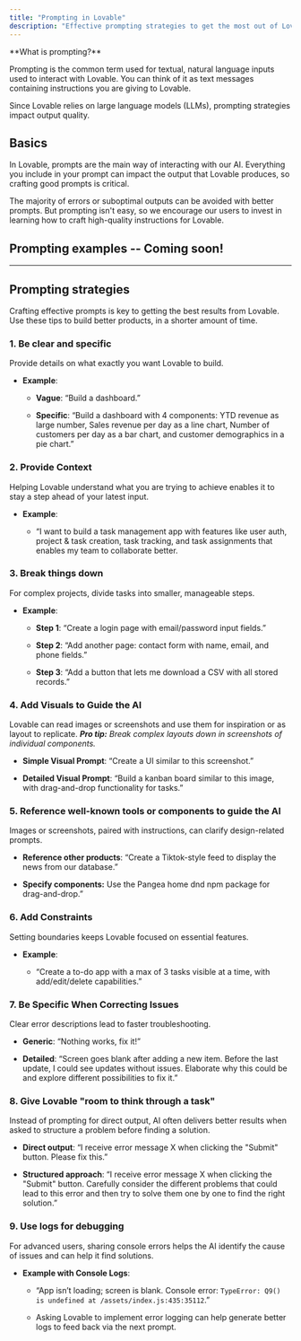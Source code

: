 ```yaml
---
title: "Prompting in Lovable"
description: "Effective prompting strategies to get the most out of Lovable"
---
```


<Info>
  **What is prompting?**

  Prompting is the common term used for textual, natural language inputs used to interact with Lovable. You can think of it as text messages containing instructions you are giving to Lovable.

  Since Lovable relies on large language models (LLMs), prompting strategies impact output quality.
</Info>

## Basics

In Lovable, prompts are the main way of interacting with our AI. Everything you include in your prompt can impact the output that Lovable produces, so crafting good prompts is critical.&#x20;

The majority of errors or suboptimal outputs can be avoided with better prompts. But prompting isn't easy, so we encourage our users to invest in learning how to craft high-quality instructions for Lovable.

## Prompting examples -- Coming soon!

***

## Prompting strategies

Crafting effective prompts is key to getting the best results from Lovable. Use these tips to build better products, in a shorter amount of time.

### **1. Be clear and specific**

Provide details on what exactly you want Lovable to build.

* **Example**:

  * **Vague**: “Build a dashboard.”

  * **Specific**: “Build a dashboard with 4 components: YTD revenue as large number, Sales revenue per day as a line chart, Number of customers per day as a bar chart, and customer demographics in a pie chart.”

### **2. Provide Context**

Helping Lovable understand what you are trying to achieve enables it to stay a step ahead of your latest input.

* **Example**:

  * “I want to build a task management app with features like user auth, project & task creation, task tracking, and task assignments that enables my team to collaborate better.

### **3. Break things down**

For complex projects, divide tasks into smaller, manageable steps.

* **Example**:

  * **Step 1**: “Create a login page with email/password input fields.”

  * **Step 2**: “Add another page: contact form with name, email, and phone fields.”

  * **Step 3**: “Add a button that lets me download a CSV with all stored records.”

### **4. Add Visuals to Guide the AI**

Lovable can read images or screenshots and use them for inspiration or as layout to replicate.&#x20;
***Pro tip:** Break complex layouts down in screenshots of individual components.*

* **Simple Visual Prompt**: “Create a UI similar to this screenshot.”

* **Detailed Visual Prompt**: “Build a kanban board similar to this image, with drag-and-drop functionality for tasks.”

### **5. Reference well-known tools or components to guide the AI**

Images or screenshots, paired with instructions, can clarify design-related prompts.

* **Reference other products**: “Create a Tiktok-style feed to display the news from our database.”

* **Specify components:** Use the Pangea home dnd npm package for drag-and-drop.”

### **6. Add Constraints**

Setting boundaries keeps Lovable focused on essential features.

* **Example**:

  * “Create a to-do app with a max of 3 tasks visible at a time, with add/edit/delete capabilities.”

### **7. Be Specific When Correcting Issues**

Clear error descriptions lead to faster troubleshooting.

* **Generic**: “Nothing works, fix it!”

* **Detailed**: “Screen goes blank after adding a new item. Before the last update, I could see updates without issues. Elaborate why this could be and explore different possibilities to fix it.”

### **8. Give Lovable "room to think through a task"**

Instead of prompting for direct output, AI often delivers better results when asked to structure a problem before finding a solution.

* **Direct output**: “I receive error message X when clicking the "Submit" button. Please fix this.”

* **Structured approach**: “I receive error message X when clicking the "Submit" button. Carefully consider the different problems that could lead to this error and then try to solve them one by one to find the right solution.”

### **9. Use logs for debugging**

For advanced users, sharing console errors helps the AI identify the cause of issues and can help it find solutions.

* **Example with Console Logs**:

  * “App isn’t loading; screen is blank. Console error: `TypeError: Q9() is undefined at /assets/index.js:435:35112`.”

  * Asking Lovable to implement error logging can help generate better logs to feed back via the next prompt.